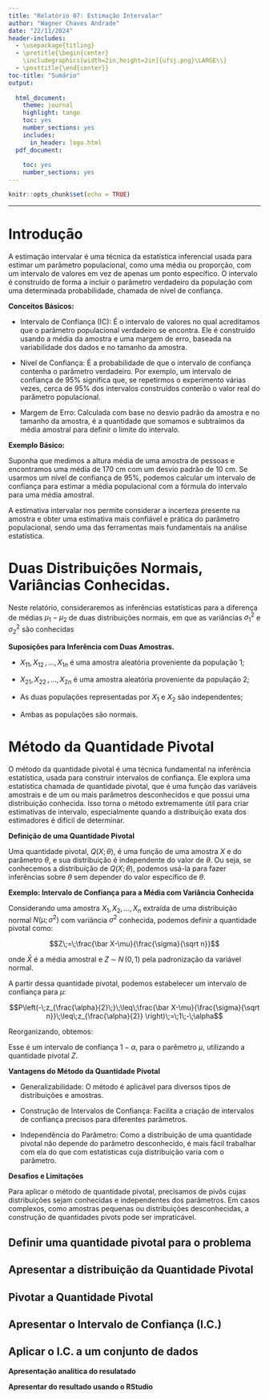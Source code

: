 ```yaml
---
title: "Relatório 07: Estimação Intervalar"
author: "Wagner Chaves Andrade"
date: "22/11/2024"
header-includes:
  - \usepackage{titling}
  - \pretitle{\begin{center}
    \includegraphics[width=2in,height=2in]{ufsj.png}\LARGE\\}
  - \posttitle{\end{center}}
toc-title: "Sumário"
output:
  
  html_document:
    theme: journal
    highlight: tango
    toc: yes
    number_sections: yes
    includes:
      in_header: logo.html
  pdf_document:
    
    toc: yes
    number_sections: yes
---
```


```r
knitr::opts_chunk$set(echo = TRUE)
```
--- 

# Introdução

A estimação intervalar é uma técnica da estatística inferencial usada para estimar um parâmetro populacional, como uma média ou proporção, com um intervalo de valores em vez de apenas um ponto específico. O intervalo é construído de forma a incluir o parâmetro verdadeiro da população com uma determinada probabilidade, chamada de nível de confiança.

**Conceitos Básicos:**

* Intervalo de Confiança (IC): É o intervalo de valores no qual acreditamos que o parâmetro populacional verdadeiro se encontra. Ele é construído usando a média da amostra e uma margem de erro, baseada na variabilidade dos dados e no tamanho da amostra.

* Nível de Confiança: É a probabilidade de que o intervalo de confiança contenha o parâmetro verdadeiro. Por exemplo, um intervalo de confiança de 95% significa que, se repetirmos o experimento várias vezes, cerca de 95% dos intervalos construídos conterão o valor real do parâmetro populacional.

* Margem de Erro: Calculada com base no desvio padrão da amostra e no tamanho da amostra, é a quantidade que somamos e subtraímos da média amostral para definir o limite do intervalo.

**Exemplo Básico:**

Suponha que medimos a altura média de uma amostra de pessoas e encontramos uma média de 170 cm com um desvio padrão de 10 cm. Se usarmos um nível de confiança de 95%, podemos calcular um intervalo de confiança para estimar a média populacional com a fórmula do intervalo para uma média amostral.

A estimativa intervalar nos permite considerar a incerteza presente na amostra e obter uma estimativa mais confiável e prática do parâmetro populacional, sendo uma das ferramentas mais fundamentais na análise estatística.

# Duas Distribuições Normais, Variâncias Conhecidas.

Neste relatório, consideraremos as inferências estatísticas para a diferença de médias $\mu_1-\mu_2$ de duas distribuições normais, em que as variâncias $\sigma_1^2$ e $\sigma_2^2$ são conhecidas

**Suposições para Inferência com Duas Amostras.**

* $X_{11},\, X_{12}\,,...,\,X_{1n}$ é uma amostra aleatória proveniente da população 1;

* $X_{21},\, X_{22}\,,...,\,X_{2n}$ é uma amostra aleatória proveniente da população 2;

* As duas populações representadas por $X_1$ e $X_2$ são independentes;

* Ambas as populações são normais.


# Método da Quantidade Pivotal

O método da quantidade pivotal é uma técnica fundamental na inferência estatística, usada para construir intervalos de confiança. Ele explora uma estatística chamada de quantidade pivotal, que é uma função das variáveis amostrais e de um ou mais parâmetros desconhecidos e que possui uma distribuição conhecida. Isso torna o método extremamente útil para criar estimativas de intervalo, especialmente quando a distribuição exata dos estimadores é difícil de determinar.

**Definição de uma Quantidade Pivotal**

Uma quantidade pivotal, $Q(X;\theta)$, é uma função de uma amostra $X$ e do parâmetro $\theta$, e sua distribuição é independente do valor de $\theta$. Ou seja, se conhecemos a distribuíção de $Q(X;\theta)$, podemos usá-la para fazer inferências sobre $\theta$ sem depender do valor específico de $\theta$.

**Exemplo: Intervalo de Confiança para a Média com Variância Conhecida**

Considerando uma amostra $X_1,X_2,..., X_n$ extraída de uma distribuição normal $N(\mu;\sigma^2)$ com variância $\sigma^2$ conhecida, podemos definir a quantidade pivotal como:


$$Z\;=\;\frac{\bar X-\mu}{\frac{\sigma}{\sqrt n}}$$

onde $\bar{X}$ é a média amostral e $Z\;\sim\;N\,(0,1)$ pela padronização da variável normal.


A partir dessa quantidade pivotal, podemos estabelecer um intervalo de confiança para $\mu$:


$$P\left(-\;z_{\frac{\alpha}{2}\;}\;\leq\;\frac{\bar X-\mu}{\frac{\sigma}{\sqrt n}}\;\leq\;z_{\frac{\alpha}{2}} \right)\;=\;1\;-\;\alpha$$

Reorganizando, obtemos:




Esse é um intervalo de confiança $1 - \alpha$, para o parêmetro $\mu$, utilizando a quantidade pivotal $Z$.


**Vantagens do Método da Quantidade Pivotal**


* Generalizabilidade: O método é aplicável para diversos tipos de distribuições e amostras.

* Construção de Intervalos de Confiança: Facilita a criação de intervalos de confiança precisos para diferentes parâmetros.

* Independência do Parâmetro: Como a distribuição de uma quantidade pivotal não depende do parâmetro desconhecido, é mais fácil trabalhar com ela do que com estatísticas cuja distribuição varia com o parâmetro.

**Desafios e Limitações**

Para aplicar o método de quantidade pivotal, precisamos de pivôs cujas distribuições sejam conhecidas e independentes dos parâmetros. Em casos complexos, como amostras pequenas ou distribuições desconhecidas, a construção de quantidades pivots pode ser impraticável.



## Definir uma quantidade pivotal para o problema
## Apresentar a distribuição da Quantidade Pivotal
## Pivotar a Quantidade Pivotal
## Apresentar o Intervalo de Confiança (I.C.)
## Aplicar o I.C. a um conjunto de dados

**Apresentação analítica do resulatado**

**Apresentar do resultado usando o RStudio**

